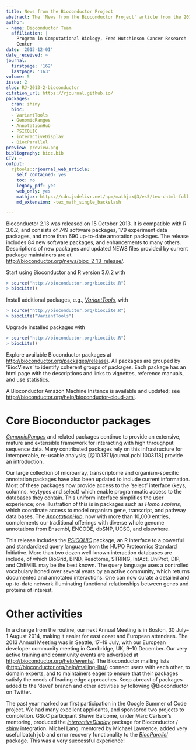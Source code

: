 ```yaml
---
title: News from the Bioconductor Project
abstract: The 'News from the Bioconductor Project' article from the 2013-2 issue.
author:
- name: Bioconductor Team
  affiliation: |
    Program in Computational Biology, Fred Hutchinson Cancer Research
    Center
date: '2013-12-01'
date_received: ~
journal:
  firstpage: '162'
  lastpage: '163'
volume: 5
issue: 2
slug: RJ-2013-2-bioconductor
citation_url: https://rjournal.github.io/
packages:
  cran: shiny
  bioc:
  - VariantTools
  - GenomicRanges
  - AnnotationHub
  - PSICQUIC
  - interactiveDisplay
  - BiocParallel
preview: preview.png
bibliography: bioc.bib
CTV: ~
output:
  rjtools::rjournal_web_article:
    self_contained: yes
    toc: no
    legacy_pdf: yes
    web_only: yes
    mathjax: https://cdn.jsdelivr.net/npm/mathjax@3/es5/tex-chtml-full.js
    md_extension: -tex_math_single_backslash

---
```


::: article
Bioconductor 2.13 was released on 15 October 2013. It is compatible with
R 3.0.2, and consists of 749 software packages, 179 experiment data
packages, and more than 690 up-to-date annotation packages. The release
includes 84 new software packages, and enhancements to many others.
Descriptions of new packages and updated NEWS files provided by current
package maintainers are at
<http://bioconductor.org/news/bioc_2_13_release/>.

Start using Bioconductor and R version 3.0.2 with

``` r
> source("http://bioconductor.org/biocLite.R")
> biocLite()
```

Install additional packages, e.g.,
[*VariantTools*](https://www.bioconductor.org/packages/release/bioc/html/VariantTools.html),
with

``` r
> source("http://bioconductor.org/biocLite.R")
> biocLite("VariantTools")
```

Upgrade installed packages with

``` r
> source("http://bioconductor.org/biocLite.R")
> biocLite()
```

Explore available Bioconductor packages at
<http://bioconductor.org/packages/release/>. All packages are grouped by
'BiocViews' to identify coherent groups of packages. Each package has an
html page with the descriptions and links to vignettes, reference
manuals, and use statistics.

A Bioconductor Amazon Machine Instance is available and updated; see\
<http://bioconductor.org/help/bioconductor-cloud-ami>.

# Core Bioconductor packages

[*GenomicRanges*](https://www.bioconductor.org/packages/release/bioc/html/GenomicRanges.html)
and related packages continue to provide an extensive, mature and
extensible framework for interacting with high throughput sequence data.
Many contributed packages rely on this infrastructure for interoperable,
re-usable analysis; [@10.1371/journal.pcbi.1003118] provide an
introduction.

Our large collection of microarray, transcriptome and organism-specific
annotation packages have also been updated to include current
information. Most of these packages now provide access to the 'select'
interface (keys, columns, keytypes and select) which enable programmatic
access to the databases they contain. This uniform interface simplifies
the user experience; one illustration of this is in packages such as
*Homo.sapiens*, which coordinate access to model organism gene,
transcript, and pathway data bases. The
[*AnnotationHub*](https://www.bioconductor.org/packages/release/bioc/html/AnnotationHub.html),
now with more than 10,000 entries, complements our traditional offerings
with diverse whole genome annotations from Ensembl, ENCODE, dbSNP, UCSC,
and elsewhere.

This release includes the
[*PSICQUIC*](https://www.bioconductor.org/packages/release/bioc/html/PSICQUIC.html)
package, an R interface to a powerful and standardized query language
from the HUPO Proteomics Standard Initiative. More than two dozen
well-known interaction databases are include, of which BioGrid, BIND,
Reactome, STRING, IntAct, UniProt, DIP, and ChEMBL may be the best
known. The query language uses a controlled vocabulary honed over
several years by an active community, which returns documented and
annotated interactions. One can now curate a detailed and up-to-date
network illuminating functional relationships between genes and proteins
of interest.

# Other activities

In a change from the routine, our next Annual Meeting is in Boston, 30
July--1 August 2014, making it easier for east coast and European
attendees. The 2013 Annual Meeting was in Seattle, 17--19 July, with our
European developer community meeting in Cambridge, UK, 9--10 December.
Our very active training and community events are advertised at
<http://bioconductor.org/help/events/>. The Bioconductor mailing lists
(<http://bioconductor.org/help/mailing-list/>) connect users with each
other, to domain experts, and to maintainers eager to ensure that their
packages satisfy the needs of leading edge approaches. Keep abreast of
packages added to the 'devel' branch and other activities by following
\@Bioconductor on Twitter.

The past year marked our first participation in the Google Summer of
Code project. We had many excellent applicants, and sponsored two
projects to completion. GSoC participant Shawn Balcome, under Marc
Carlson's mentoring, produced the
[*interactiveDisplay*](https://www.bioconductor.org/packages/release/bioc/html/interactiveDisplay.html)
package for Bioconductor /
[*shiny*](https://CRAN.R-project.org/package=shiny) integration. Michel
Lang, mentored by Michael Lawrence, added very useful batch job and
error recovery functionality to the
[*BiocParallel*](https://www.bioconductor.org/packages/release/bioc/html/BiocParallel.html)
package. This was a very successful experience!
:::

